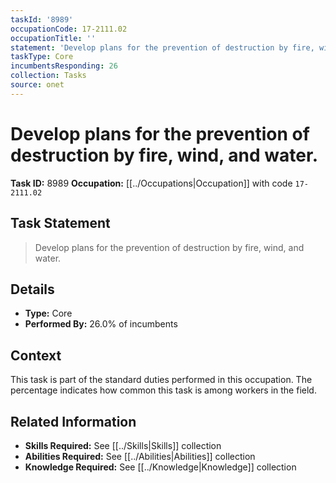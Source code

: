 ```yaml
---
taskId: '8989'
occupationCode: 17-2111.02
occupationTitle: ''
statement: 'Develop plans for the prevention of destruction by fire, wind, and water.'
taskType: Core
incumbentsResponding: 26
collection: Tasks
source: onet
---
```

# Develop plans for the prevention of destruction by fire, wind, and water.

**Task ID:** 8989
**Occupation:** [[../Occupations|Occupation]] with code `17-2111.02`

## Task Statement

> Develop plans for the prevention of destruction by fire, wind, and water.

## Details

- **Type:** Core
- **Performed By:** 26.0% of incumbents

## Context

This task is part of the standard duties performed in this occupation. The percentage indicates how common this task is among workers in the field.

## Related Information

- **Skills Required:** See [[../Skills|Skills]] collection
- **Abilities Required:** See [[../Abilities|Abilities]] collection
- **Knowledge Required:** See [[../Knowledge|Knowledge]] collection
